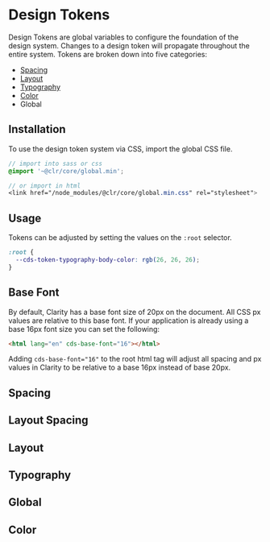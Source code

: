 
<Meta title="Foundation/Design Tokens/Getting Started" />

# Design Tokens

Design Tokens are global variables to configure the foundation of the
design system. Changes to a design token will propagate throughout the entire system.
Tokens are broken down into five categories:

- [Spacing](./?path=/docs/foundation-spacing-getting-started--page)
- [Layout](./?path=/docs/experimental-layout-get-started--page)
- [Typography](./?path=/docs/experimental-typography-getting-started--page)
- [Color](./?path=/docs/experimental-color-getting-started--page)
- Global

## Installation

To use the design token system via CSS, import the global CSS file.

```scss
// import into sass or css
@import '~@clr/core/global.min';

// or import in html
<link href="/node_modules/@clr/core/global.min.css" rel="stylesheet">
```

## Usage

Tokens can be adjusted by setting the values on the `:root` selector.

```css
:root {
  --cds-token-typography-body-color: rgb(26, 26, 26);
}
```

## Base Font

By default, Clarity has a base font size of 20px on the document. All CSS px values
are relative to this base font. If your application is already using a base 16px font
size you can set the following:

```html
<html lang="en" cds-base-font="16"></html>
```

Adding `cds-base-font="16"` to the root html tag will adjust all spacing and px
values in Clarity to be relative to a base 16px instead of base 20px.

## Spacing

<Preview>
  <Story id="foundation-design-tokens-stories--space" />
</Preview>

## Layout Spacing

<Preview>
  <Story id="foundation-design-tokens-stories--layout-space" />
</Preview>

## Layout

<Preview>
  <Story id="foundation-design-tokens-stories--layout" />
</Preview>

## Typography

<Preview>
  <Story id="foundation-design-tokens-stories--typography" />
</Preview>

## Global

<Preview>
  <Story id="foundation-design-tokens-stories--global" />
</Preview>

## Color

<Preview>
  <Story id="foundation-design-tokens-stories--color" />
</Preview>
